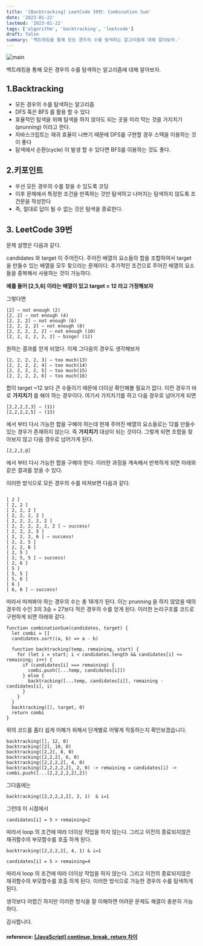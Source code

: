```yaml
---
title: '[Backtracking] LeetCode 39번: Combination Sum'
date: '2023-01-22'
lastmod: '2023-01-22'
tags: ['algorithm', 'backtracking', 'leetcode']
draft: false
summary: '백트래킹을 통해 모든 경우의 수를 탐색하는 알고리즘에 대해 알아보자.'
---
```


![main](/static/leetcode/39/cover.jpg)

백트래킹을 통해 모든 경우의 수를 탐색하는 알고리즘에 대해 알아보자.

## 1.Backtracking

- 모든 경우의 수를 탐색하는 알고리즘
- DFS 혹은 BFS 를 활용 할 수 있다
- 효율적인 탐색을 위해 탐색을 하지 않아도 되는 곳을 미리 막는 것을 가지치기 (prunning) 이라고 한다.
- 자바스크립트는 재귀 효율이 나쁘기 때문에 DFS를 구현할 경우 스택을 이용하는 것이 좋다
- 탐색에서 순환(cycle) 이 발생 할 수 있다면 BFS를 이용하는 것도 좋다.

## 2.키포인트

- 우선 모든 경우의 수를 찾을 수 있도록 코딩
- 이후 문제에서 특정한 조건을 만족하는 것만 탐색하고 나머지는 탐색하지 않도록 조건문을 작성한다
- 즉, 절대로 답이 될 수 없는 것은 탐색을 종료한다.

## 3. LeetCode 39번

문제 설명은 다음과 같다.

candidates 와 target 이 주어진다. 주어진 배열의 요소들의 합을 조합하여서 target 을 만들수 있는 배열을 모두 찾으라는 문제이다. 추가적인 조건으로 주어진 배열의 요소들을 중복해서 사용하는 것이 가능하다.

**예를 들어 [2,5,6] 이라는 배열이 있고 target = 12 라고 가정해보자**

그렇다면

```tsx
[2] — not enough (2)
[2, 2] — not enough (4)
[2, 2, 2] — not enough (6)
[2, 2, 2, 2] — not enough (8)
[2, 2, 2, 2, 2] — not enough (10)
[2, 2, 2, 2, 2, 2] — bingo! (12)
```

원하는 결과를 얻게 되었다. 이제 그다음의 경우도 생각해보자

```tsx
[2, 2, 2, 2, 3] — too much(13)
[2, 2, 2, 2, 4] — too much(14)
[2, 2, 2, 2, 5] — too much(15)
[2, 2, 2, 2, 6] — too much(16)
```

합이 target =12 보다 큰 수들이기 때문에 더이상 확인해볼 필요가 없다. 이런 경우가 바로 **가지치기** 를 해야 하는 경우이다. 여기서 가지치기를 하고 다음 경우로 넘어가게 되면

```tsx
[2,2,2,2,3] — (11)
[2,2,2,2,5] — (13)
```

에서 부터 다시 가능한 합을 구해야 하는데 현재 주어진 배열의 요소들로는 12를 만들수있는 경우가 존재하지 않는다. 즉 **가지치기** 대상이 되는 것이다. 그렇게 되면 조합을 찾아보지 않고 다음 경우로 넘어가게 된다.

```tsx
[2,2,2,@]
```

에서 부터 다시 가능한 합을 구해야 한다. 이러한 과정을 계속해서 반복하게 되면 아래와 같은 결과를 얻을 수 있다.

이러한 방식으로 모든 경우의 수를 따져보면 다음과 같다.

```tsx

[ 2 ]
[ 2, 2 ]
[ 2, 2, 2 ]
[ 2, 2, 2, 2 ]
[ 2, 2, 2, 2, 2 ]
[ 2, 2, 2, 2, 2, 2 ] — success!
[ 2, 2, 2, 5 ]
[ 2, 2, 2, 6 ] — success!
[ 2, 2, 5 ]
[ 2, 2, 6 ]
[ 2, 5 ]
[ 2, 5, 5 ] — success!
[ 2, 6 ]
[ 5 ]
[ 5, 5 ]
[ 5, 6 ]
[ 6 ]
[ 6, 6 ] — success!

```

따라서 따져봐야 하는 경우의 수는 총 18개가 된다. 이는 prunning 을 하지 않았을 때의 경우의 수인 3의 3승 = 27보다 적은 경우의 수를 얻게 된다. 이러한 논리구조를 코드로 구현하게 되면 아래와 같다.

```tsx
function combinationSum(candidates, target) {
  let combi = []
  candidates.sort((a, b) => a - b)

  function backtracking(temp, remaining, start) {
    for (let i = start; i < candidates.length && candidates[i] <= remaining; i++) {
      if (candidates[i] === remaining) {
        combi.push([...temp, candidates[i]])
      } else {
        backtracking([...temp, candidates[i]], remaining - candidates[i], i)
      }
    }
  }
  backtracking([], target, 0)
  return combi
}
```

위의 코드를 좀더 쉽게 이해가 위해서 단계별로 어떻게 작동하는지 확인보겠습니다.

```tsx
backtracking([], 12, 0)
backtracking([2], 10, 0)
backtracking([2,2], 8, 0)
backtracking([2,2,2], 6, 0)
backtracking([2,2,2,2], 4, 0)
backtracking([2,2,2,2,2], 2, 0) -> remaining = candidates[i] -> combi.push([...[2,2,2,2,2],2])
```

그다음에는

```tsx
backtracking([2,2,2,2,2], 2, 1)  & i=1
```

그런데 이 시점에서

```tsx
candidates[i] = 5 > remaining=2
```

따라서 loop 의 조건에 따라 더이상 작업을 하지 않는다. 그리고 이전의 종료되지않은 재귀함수의 부모함수를 호출 하게 된다.

```tsx
backtracking([2,2,2,2], 4, 1) & i=1
```

```tsx
candidates[i] = 5 > remaining=4
```

따라서 loop 의 조건에 따라 더이상 작업을 하지 않는다. 그리고 이전의 종료되지않은 재귀함수의 부모함수를 호출 하게 된다. 이러한 방식으로 가능한 경우의 수를 탐색하게 된다.

생각보다 어렵긴 하지만 이러한 방식을 잘 이해하면 어려문 문제도 해결이 충분히 가능하다.

감사합니다.

#### reference: [[JavaScript] continue, break, return 차이](https://lpla.tistory.com/182)
